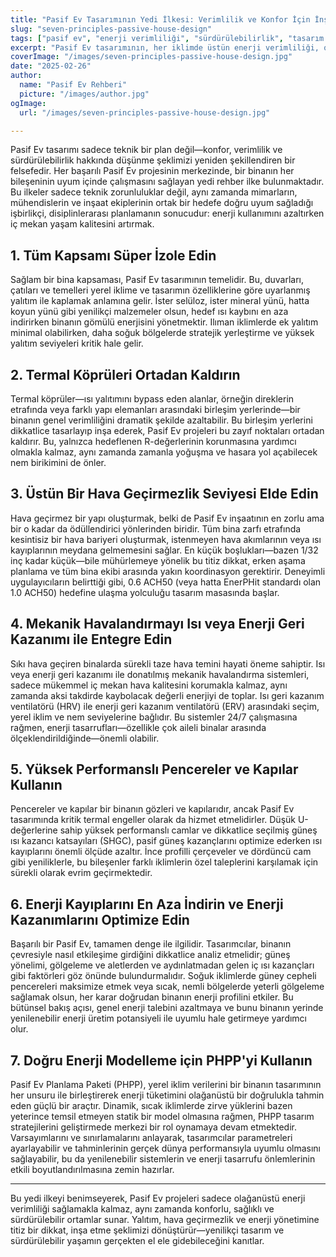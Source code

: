 ```yaml
---
title: "Pasif Ev Tasarımının Yedi İlkesi: Verimlilik ve Konfor İçin İnşa Etmek"
slug: "seven-principles-passive-house-design"
tags: ["pasif ev", "enerji verimliliği", "sürdürülebilirlik", "tasarım prensipleri"]
excerpt: "Pasif Ev tasarımının, her iklimde üstün enerji verimliliği, olağanüstü iç hava kalitesi ve kalıcı konfor sağlamak için gereken yedi temel ilkesini keşfedin."
coverImage: "/images/seven-principles-passive-house-design.jpg"
date: "2025-02-26"
author:
  name: "Pasif Ev Rehberi"
  picture: "/images/author.jpg"
ogImage:
  url: "/images/seven-principles-passive-house-design.jpg"

---
```

Pasif Ev tasarımı sadece teknik bir plan değil—konfor, verimlilik ve sürdürülebilirlik hakkında düşünme şeklimizi yeniden şekillendiren bir felsefedir. Her başarılı Pasif Ev projesinin merkezinde, bir binanın her bileşeninin uyum içinde çalışmasını sağlayan yedi rehber ilke bulunmaktadır. Bu ilkeler sadece teknik zorunluluklar değil, aynı zamanda mimarların, mühendislerin ve inşaat ekiplerinin ortak bir hedefe doğru uyum sağladığı işbirlikçi, disiplinlerarası planlamanın sonucudur: enerji kullanımını azaltırken iç mekan yaşam kalitesini artırmak.

## 1. Tüm Kapsamı Süper İzole Edin

Sağlam bir bina kapsaması, Pasif Ev tasarımının temelidir. Bu, duvarları, çatıları ve temelleri yerel iklime ve tasarımın özelliklerine göre uyarlanmış yalıtım ile kaplamak anlamına gelir. İster selüloz, ister mineral yünü, hatta koyun yünü gibi yenilikçi malzemeler olsun, hedef ısı kaybını en aza indirirken binanın gömülü enerjisini yönetmektir. Ilıman iklimlerde ek yalıtım minimal olabilirken, daha soğuk bölgelerde stratejik yerleştirme ve yüksek yalıtım seviyeleri kritik hale gelir.
## 2. Termal Köprüleri Ortadan Kaldırın

Termal köprüler—ısı yalıtımını bypass eden alanlar, örneğin direklerin etrafında veya farklı yapı elemanları arasındaki birleşim yerlerinde—bir binanın genel verimliliğini dramatik şekilde azaltabilir. Bu birleşim yerlerini dikkatlice tasarlayıp inşa ederek, Pasif Ev projeleri bu zayıf noktaları ortadan kaldırır. Bu, yalnızca hedeflenen R-değerlerinin korunmasına yardımcı olmakla kalmaz, aynı zamanda zamanla yoğuşma ve hasara yol açabilecek nem birikimini de önler.

## 3. Üstün Bir Hava Geçirmezlik Seviyesi Elde Edin

Hava geçirmez bir yapı oluşturmak, belki de Pasif Ev inşaatının en zorlu ama bir o kadar da ödüllendirici yönlerinden biridir. Tüm bina zarfı etrafında kesintisiz bir hava bariyeri oluşturmak, istenmeyen hava akımlarının veya ısı kayıplarının meydana gelmemesini sağlar. En küçük boşlukları—bazen 1/32 inç kadar küçük—bile mühürlemeye yönelik bu titiz dikkat, erken aşama planlama ve tüm bina ekibi arasında yakın koordinasyon gerektirir. Deneyimli uygulayıcıların belirttiği gibi, 0.6 ACH50 (veya hatta EnerPHit standardı olan 1.0 ACH50) hedefine ulaşma yolculuğu tasarım masasında başlar.
## 4. Mekanik Havalandırmayı Isı veya Enerji Geri Kazanımı ile Entegre Edin

Sıkı hava geçiren binalarda sürekli taze hava temini hayati öneme sahiptir. Isı veya enerji geri kazanımı ile donatılmış mekanik havalandırma sistemleri, sadece mükemmel iç mekan hava kalitesini korumakla kalmaz, aynı zamanda aksi takdirde kaybolacak değerli enerjiyi de toplar. Isı geri kazanım ventilatörü (HRV) ile enerji geri kazanım ventilatörü (ERV) arasındaki seçim, yerel iklim ve nem seviyelerine bağlıdır. Bu sistemler 24/7 çalışmasına rağmen, enerji tasarrufları—özellikle çok aileli binalar arasında ölçeklendirildiğinde—önemli olabilir.

## 5. Yüksek Performanslı Pencereler ve Kapılar Kullanın

Pencereler ve kapılar bir binanın gözleri ve kapılarıdır, ancak Pasif Ev tasarımında kritik termal engeller olarak da hizmet etmelidirler. Düşük U-değerlerine sahip yüksek performanslı camlar ve dikkatlice seçilmiş güneş ısı kazancı katsayıları (SHGC), pasif güneş kazançlarını optimize ederken ısı kayıplarını önemli ölçüde azaltır. İnce profilli çerçeveler ve dördüncü cam gibi yeniliklerle, bu bileşenler farklı iklimlerin özel taleplerini karşılamak için sürekli olarak evrim geçirmektedir.
## 6. Enerji Kayıplarını En Aza İndirin ve Enerji Kazanımlarını Optimize Edin

Başarılı bir Pasif Ev, tamamen denge ile ilgilidir. Tasarımcılar, binanın çevresiyle nasıl etkileşime girdiğini dikkatlice analiz etmelidir; güneş yönelimi, gölgeleme ve aletlerden ve aydınlatmadan gelen iç ısı kazançları gibi faktörleri göz önünde bulundurmalıdır. Soğuk iklimlerde güney cepheli pencereleri maksimize etmek veya sıcak, nemli bölgelerde yeterli gölgeleme sağlamak olsun, her karar doğrudan binanın enerji profilini etkiler. Bu bütünsel bakış açısı, genel enerji talebini azaltmaya ve bunu binanın yerinde yenilenebilir enerji üretim potansiyeli ile uyumlu hale getirmeye yardımcı olur.

## 7. Doğru Enerji Modelleme için PHPP'yi Kullanın

Pasif Ev Planlama Paketi (PHPP), yerel iklim verilerini bir binanın tasarımının her unsuru ile birleştirerek enerji tüketimini olağanüstü bir doğrulukla tahmin eden güçlü bir araçtır. Dinamik, sıcak iklimlerde zirve yüklerini bazen yeterince temsil etmeyen statik bir model olmasına rağmen, PHPP tasarım stratejilerini geliştirmede merkezi bir rol oynamaya devam etmektedir. Varsayımlarını ve sınırlamalarını anlayarak, tasarımcılar parametreleri ayarlayabilir ve tahminlerinin gerçek dünya performansıyla uyumlu olmasını sağlayabilir, bu da yenilenebilir sistemlerin ve enerji tasarrufu önlemlerinin etkili boyutlandırılmasına zemin hazırlar.

---

Bu yedi ilkeyi benimseyerek, Pasif Ev projeleri sadece olağanüstü enerji verimliliği sağlamakla kalmaz, aynı zamanda konforlu, sağlıklı ve sürdürülebilir ortamlar sunar. Yalıtım, hava geçirmezlik ve enerji yönetimine titiz bir dikkat, inşa etme şeklimizi dönüştürür—yenilikçi tasarım ve sürdürülebilir yaşamın gerçekten el ele gidebileceğini kanıtlar.
